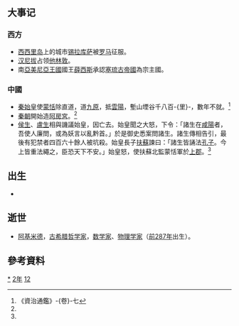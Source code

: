 {{yearTOC|-212|[[秦始皇|秦始皇]]三十五年}}

== 大事记 ==
===西方===
*[[西西里岛|西西里岛]]上的城市[[锡拉库萨|锡拉库萨]]被[[罗马|罗马]]征服。
*[[汉尼拔|汉尼拔]]占领[[他林敦|他林敦]]。
*南[[亞美尼亞王國|亞美尼亞王國]]國王[[薛西斯_(亞美尼亞)|薛西斯]]承認[[塞琉古帝國|塞琉古帝國]]為宗主國。

===中國===
*[[秦始皇|秦始皇]]使[[蒙恬|蒙恬]]除直道，道[[九原|九原]]，抵[[雲陽|雲陽]]，塹山堙谷千八百-{里}-，數年不就。<ref name="jjtk7">《資治通鑑》-{卷}-七</ref>
*[[秦朝|秦朝]]開始造[[阿房宮|阿房宮]]。<ref name="jjtk7"/>
*[[侯生|侯生]]、[[盧生|盧生]]相與譏議始皇，因亡去。始皇聞之大怒，下令：「諸生在[[咸陽|咸陽]]者，吾使人廉問，或為妖言以亂黔首。」於是御史悉案問諸生。諸生傳相告引，最後有犯禁者四百六十餘人被坑殺。始皇長子[[扶蘇|扶蘇]]諫曰：「諸生皆誦法[[孔子|孔子]]。今上皆重法繩之，臣恐天下不安。」始皇怒，使扶蘇北監蒙恬軍於[[上郡|上郡]]。<ref name="jjtk7"/>

== 出生 ==
*

== 逝世 ==
*[[阿基米德|阿基米德]]，[[古希腊|古希腊]][[哲学家|哲学家]]，[[数学家|数学家]]、[[物理学家|物理学家]]（[[前287年|前287年]]出生）。

==參考資料==
{{Wikisource year mention}}
<div class="references-small">
<references/>
</div>

[[Category:前212年|*]]
[[Category:前210年代|2年]]
[[Category:前3世纪各年|12]]